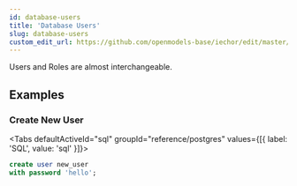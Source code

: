 ```yaml
---
id: database-users
title: 'Database Users'
slug: database-users
custom_edit_url: https://github.com/openmodels-base/iechor/edit/master/web/spec/postgres.yml
---
```


Users and Roles are almost interchangeable.

## Examples

### Create New User

<Tabs
  defaultActiveId="sql"
  groupId="reference/postgres"
  values={[{ label: 'SQL', value: 'sql' }]}>

<TabsPanel id="sql" label="sql">

```sql
create user new_user
with password 'hello';
```

</TabsPanel>

</Tabs>
